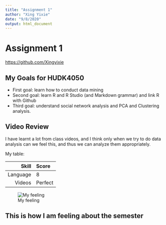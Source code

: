 ```yaml
---
title: "Assignment 1"
author: "Xing Yixie"
date: "9/8/2020"
output: html_document
---
```

# Assignment 1
<https://github.com/Xingyixie>

## My Goals for HUDK4050

- First goal: learn how to conduct data mining
- Second goal: learn R and R Studio (and Markdown grammar) and link R with Github
- Third goal: understand social network analysis and PCA and Clustering analysis.

## Video Review
<!--Text comment--> I have learnt a lot from class videos, and I think only when we try to do data analysis can we feel this, and thus we can analyze them appropriately.

My table:


 Skill | Score |
|------:|:-----|
| Language | 8 |
| Videos | Perfect |



![My feeling](perfect.jpg) 


## This is how I am feeling about the semester